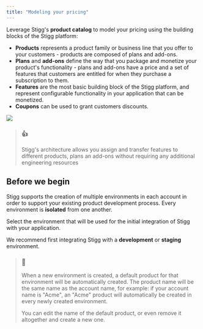 ```yaml
---
title: "Modeling your pricing"
---
```


Leverage Stigg's **product catalog** to model your pricing using the building blocks of the Stigg platform:

* **Products** represents a product family or business line that you offer to your customers - products are composed of plans and add-ons.
* **Plans** and **add-ons** define the way that you package and monetize your product's functionality - plans and add-ons have a price and a set of features that customers are entitled for when they purchase a subscription to them.
* **Features** are the most basic building block of the Stigg platform, and represent configurable functionality in your application that can be monetized.
* **Coupons** can be used to grant customers discounts.

![](/images/3a21f16-Screen_Shot_2022-10-18_at_12.58.48.png)

> ### 👍
> 
> Stigg's architecture allows you assign and transfer features to different products, plans an add-ons without requiring any additional engineering resources

  
## Before we begin

Stigg supports the creation of multiple environments in each account in order to support your existing product development process. Every environment is **isolated** from one another.

Select the environment that will be used for the initial integration of Stigg with your application.

We recommend first integrating Stigg with a **development** or **staging** environment.

> ### 📘
> 
> When a new environment is created, a default product for that environment will be automatically created. The product name will be the same name as the account name, for example: if your account name is "Acme", an "Acme" product will automatically be created in every newly created environment.
> 
> You can edit the name of the default product, or even remove it altogether and create a new one.